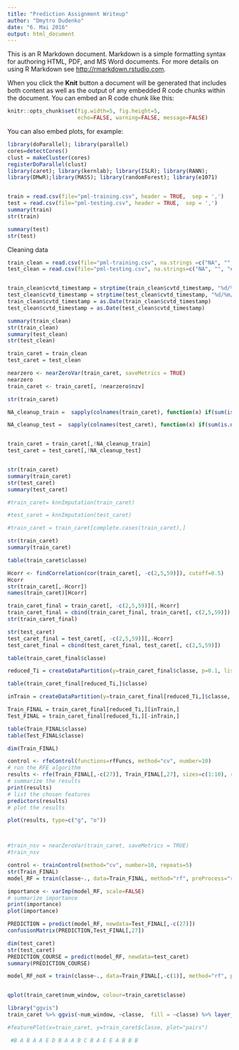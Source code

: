 ```yaml
---
title: "Prediction Assignment Writeup"
author: "Dmytro Dudenko"
date: "6. Mai 2016"
output: html_document
---
```


This is an R Markdown document. Markdown is a simple formatting syntax for authoring HTML, PDF, and MS Word documents. For more details on using R Markdown see <http://rmarkdown.rstudio.com>.

When you click the **Knit** button a document will be generated that includes both content as well as the output of any embedded R code chunks within the document. You can embed an R code chunk like this:

```r
knitr::opts_chunk$set(fig.width=5, fig.height=5,
                      echo=FALSE, warning=FALSE, message=FALSE)

```
You can also embed plots, for example:

```r
library(doParallel); library(parallel)
cores=detectCores()
clust = makeCluster(cores)
registerDoParallel(clust)
library(caret); library(kernlab); library(ISLR); library(RANN);
library(DMwR);library(MASS); library(randomForest); library(e1071)


train = read.csv(file="pml-training.csv", header = TRUE,  sep = ',')
test = read.csv(file="pml-testing.csv", header = TRUE,  sep = ',')
summary(train)
str(train)

summary(test)
str(test)
```

Cleaning data

```r

train_clean = read.csv(file="pml-training.csv", na.strings =c("NA", "", "#DIV/0!"), header = TRUE,  sep = ',')
test_clean = read.csv(file="pml-testing.csv", na.strings=c("NA", "", "#DIV/0!"), header = TRUE, sep = ',')


train_clean$cvtd_timestamp = strptime(train_clean$cvtd_timestamp, "%d/%m/%Y %H:%M")
test_clean$cvtd_timestamp = strptime(test_clean$cvtd_timestamp, "%d/%m/%Y %H:%M")
train_clean$cvtd_timestamp = as.Date(train_clean$cvtd_timestamp)
test_clean$cvtd_timestamp = as.Date(test_clean$cvtd_timestamp)

summary(train_clean)
str(train_clean)
summary(test_clean)
str(test_clean)


```

```r


train_caret = train_clean
test_caret = test_clean

nearzero <- nearZeroVar(train_caret, saveMetrics = TRUE)
nearzero
train_caret <- train_caret[, !nearzero$nzv]

str(train_caret)

NA_cleanup_train =  sapply(colnames(train_caret), function(x) if(sum(is.na(train_caret[,x])) > 0.50*nrow(train_caret)) {return(TRUE)}else{return(FALSE)})

NA_cleanup_test =  sapply(colnames(test_caret), function(x) if(sum(is.na(test_caret[,x])) > 0.50*nrow(test_caret)) {return(TRUE)}else{return(FALSE)})


train_caret = train_caret[,!NA_cleanup_train]
test_caret = test_caret[,!NA_cleanup_test]


str(train_caret)
summary(train_caret)
str(test_caret)
summary(test_caret)

#train_caret= knnImputation(train_caret)

#test_caret = knnImputation(test_caret)

#train_caret = train_caret[complete.cases(train_caret),]

str(train_caret)
summary(train_caret)

table(train_caret$classe)

Hcorr <- findCorrelation(cor(train_caret[, -c(2,5,59)]), cutoff=0.5)
Hcorr
str(train_caret[,-Hcorr])
names(train_caret)[Hcorr]

train_caret_final = train_caret[, -c(2,5,59)][,-Hcorr]
train_caret_final = cbind(train_caret_final, train_caret[, c(2,5,59)])
str(train_caret_final)

str(test_caret)
test_caret_final = test_caret[, -c(2,5,59)][,-Hcorr]
test_caret_final = cbind(test_caret_final, test_caret[, c(2,5,59)])

table(train_caret_final$classe)

reduced_Ti = createDataPartition(y=train_caret_final$classe, p=0.1, list = FALSE)

table(train_caret_final[reduced_Ti,]$classe)

inTrain = createDataPartition(y=train_caret_final[reduced_Ti,]$classe, p=0.75, list = FALSE)

Train_FINAL = train_caret_final[reduced_Ti,][inTrain,]
Test_FINAL = train_caret_final[reduced_Ti,][-inTrain,]

table(Train_FINAL$classe)
table(Test_FINAL$classe)

dim(Train_FINAL)

control <- rfeControl(functions=rfFuncs, method="cv", number=10)
# run the RFE algorithm
results <- rfe(Train_FINAL[,-c(27)], Train_FINAL[,27], sizes=c(1:10), rfeControl=control)
# summarize the results
print(results)
# list the chosen features
predictors(results)
# plot the results

plot(results, type=c("g", "o"))



#train_nsv = nearZeroVar(train_caret, saveMetrics = TRUE)
#train_nsv

control <- trainControl(method="cv", number=10, repeats=5)
str(Train_FINAL)
model_RF = train(classe~., data=Train_FINAL, method="rf", preProcess="range", trControl=control, tuneGrid = expand.grid(.mtry = c(2:6)),  n.tree=200, maxit=2000)

importance <- varImp(model_RF, scale=FALSE)
# summarize importance
print(importance)
plot(importance)

PREDICTION = predict(model_RF, newdata=Test_FINAL[,-c(27)])
confusionMatrix(PREDICTION,Test_FINAL[,27])

dim(test_caret)
str(test_caret)
PREDICTION_COURSE = predict(model_RF, newdata=test_caret)
summary(PREDICTION_COURSE)

model_RF_noX = train(classe~., data=Train_FINAL[,-c(1)], method="rf", preProcess="range", trControl=control, tuneGrid = expand.grid(.mtry = c(2:6)),  n.tree=200, maxit=2000)


qplot(train_caret$num_window, colour=train_caret$classe)

library("ggvis")
train_caret %>% ggvis(~num_window, ~classe,  fill = ~classe) %>% layer_points()

#featurePlot(x=train_caret, y=train_caret$classe, plot="pairs")

 #B A B A A E D B A A B C B A E E A B B B

```

